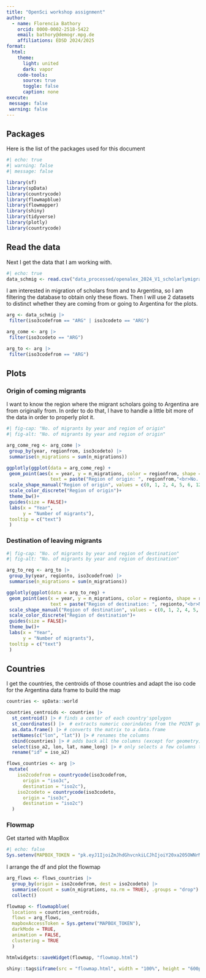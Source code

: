 ```yaml
---
title: "OpenSci workshop assignment"
author:
  - name: Florencia Bathory
    orcid: 0000-0002-2518-5422
    email: bathory@demogr.mpg.de
    affiliations: EDSD 2024/2025
format:
  html: 
    theme: 
      light: united
      dark: vapor
    code-tools:
      source: true
      toggle: false
      caption: none
execute:
 message: false
 warning: false
---
```


## Packages
Here is the list of the packages used for this document
```r
#| echo: true
#| warning: false
#| message: false

library(sf)
library(spData)
library(countrycode)
library(flowmapblue)
library(flowmapper)
library(shiny)
library(tidyverse)
library(plotly)
library(countrycode)
```

## Read the data
Next I get the data that I am working with.
```r
#| echo: true
data_schmig <- read.csv("data_processed/openalex_2024_V1_scholarlymigration_countryflows_enriched.csv")
```

I am interested in migration of scholars from and to Argentina, so I am filtering the database to obtain only these flows. Then I will use 2 datasets to distinct whether they are coming from or going to Argentina for the plots.

```r

arg <- data_schmig |> 
 filter(iso3codefrom == "ARG" | iso3codeto == "ARG")

arg_come <- arg |> 
 filter(iso3codeto == "ARG")

arg_to <- arg |> 
 filter(iso3codefrom == "ARG")
```

## Plots
### Origin of coming migrants
I want to know the region where the migrant scholars going to Argentina are from originally from. In order to do that, I have to handle a little bit more of the data in order to properly plot it.
```r
#| fig-cap: "No. of migrants by year and region of origin"
#| fig-alt: "No. of migrants by year and region of origin"

arg_come_reg <- arg_come |> 
 group_by(year, regionfrom, iso3codeto) |> 
 summarise(n_migrations = sum(n_migrations))

ggplotly(ggplot(data = arg_come_reg) +
 geom_point(aes(x = year, y = n_migrations, color = regionfrom, shape = regionfrom, size = n_migrations,
                text = paste("Region of origin: ", regionfrom,"<br>No. of migrants: ", n_migrations)))+
 scale_shape_manual("Region of origin", values = c(0, 1, 2, 4, 5, 6, 12))+
 scale_color_discrete("Region of origin")+
 theme_bw()+
 guides(size = FALSE)+
 labs(x = "Year",
      y = "Number of migrants"),
 tooltip = c("text")
 )

```

### Destination of leaving migrants

```r
#| fig-cap: "No. of migrants by year and region of destination"
#| fig-alt: "No. of migrants by year and region of destination"

arg_to_reg <- arg_to |> 
 group_by(year, regionto, iso3codefrom) |> 
 summarise(n_migrations = sum(n_migrations))

ggplotly(ggplot(data = arg_to_reg) +
 geom_point(aes(x = year, y = n_migrations, color = regionto, shape = regionto, size = n_migrations,
                text = paste("Region of destination: ", regionto,"<br>No. of migrants: ", n_migrations)))+
 scale_shape_manual("Region of destination", values = c(0, 1, 2, 4, 5, 6, 12))+
 scale_color_discrete("Region of destination")+
 guides(size = FALSE)+
 theme_bw()+
 labs(x = "Year",
      y = "Number of migrants"),
 tooltip = c("text")
 )
```


## Countries
I get the countries, the centroids of those countries and adapt the iso code for the Argentina data frame to build the map

```r
countries <- spData::world

countries_centroids <- countries |> 
  st_centroid() |> # finds a center of each country'spolygon
  st_coordinates() |>  # extracts numeric coorindates from the POINT geometry
  as.data.frame() |> # converts the matrix to a data.frame 
  setNames(c("lon", "lat")) |> # renames the columns
  cbind(countries) |> # adds back all the columns (except for geometry) form `countries`
  select(iso_a2, lon, lat, name_long) |> # only selects a few columns that we really need
  rename("id" = iso_a2)

flows_countries <- arg |> 
 mutate(
    iso2codefrom = countrycode(iso3codefrom,
      origin = "iso3c",
      destination = "iso2c"),
    iso2codeto = countrycode(iso3codeto,
      origin = "iso3c",
      destination = "iso2c")
  )
```
### Flowmap

Get started with MapBox
```r
#| echo: false
Sys.setenv(MAPBOX_TOKEN = "pk.eyJ1IjoiZmJhdGhvcnkiLCJhIjoiY20xa205OWNrMG03NzJrc2U3dm4zY2M2ZyJ9.t8Ss_lYW5FHp1GaDYxPT_g")
```

I arrange the df and plot the flowmap
```r

arg_flows <- flows_countries |>
  group_by(origin = iso2codefrom, dest = iso2codeto) |>
  summarise(count = sum(n_migrations, na.rm = TRUE), .groups = "drop") |> 
  collect()

flowmap <- flowmapblue(
  locations = countries_centroids,
  flows = arg_flows,
  mapboxAccessToken = Sys.getenv("MAPBOX_TOKEN"),
  darkMode = TRUE,
  animation = FALSE,
  clustering = TRUE
  )

htmlwidgets::saveWidget(flowmap, "flowmap.html")

shiny::tags$iframe(src = "flowmap.html", width = "100%", height = "600px")
```

